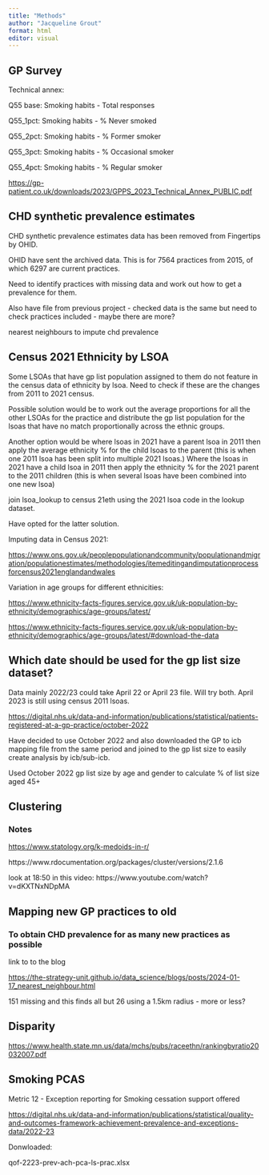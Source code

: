 ```yaml
---
title: "Methods"
author: "Jacqueline Grout"
format: html
editor: visual
---
```


## GP Survey

Technical annex:

Q55 base: Smoking habits - Total responses

Q55_1pct: Smoking habits - % Never smoked

Q55_2pct: Smoking habits - % Former smoker

Q55_3pct: Smoking habits - % Occasional smoker

Q55_4pct: Smoking habits - % Regular smoker

<https://gp-patient.co.uk/downloads/2023/GPPS_2023_Technical_Annex_PUBLIC.pdf>

## CHD synthetic prevalence estimates

CHD synthetic prevalence estimates data has been removed from Fingertips by OHID.

OHID have sent the archived data. This is for 7564 practices from 2015, of which 6297 are current practices.

Need to identify practices with missing data and work out how to get a prevalence for them.

Also have file from previous project - checked data is the same but need to check practices included - maybe there are more?

nearest neighbours to impute chd prevalence

## Census 2021 Ethnicity by LSOA

Some LSOAs that have gp list population assigned to them do not feature in the census data of ethnicity by lsoa. Need to check if these are the changes from 2011 to 2021 census.

Possible solution would be to work out the average proportions for all the other LSOAs for the practice and distribute the gp list population for the lsoas that have no match proportionally across the ethnic groups.

Another option would be where lsoas in 2021 have a parent lsoa in 2011 then apply the average ethnicity % for the child lsoas to the parent (this is when one 2011 lsoa has been split into multiple 2021 lsoas.) Where the lsoas in 2021 have a child lsoa in 2011 then apply the ethnicity % for the 2021 parent to the 2011 children (this is when several lsoas have been combined into one new lsoa)

join lsoa_lookup to census 21eth using the 2021 lsoa code in the lookup dataset.

Have opted for the latter solution.

Imputing data in Census 2021:

<https://www.ons.gov.uk/peoplepopulationandcommunity/populationandmigration/populationestimates/methodologies/itemeditingandimputationprocessforcensus2021englandandwales>

Variation in age groups for different ethnicities:

<https://www.ethnicity-facts-figures.service.gov.uk/uk-population-by-ethnicity/demographics/age-groups/latest/>

<https://www.ethnicity-facts-figures.service.gov.uk/uk-population-by-ethnicity/demographics/age-groups/latest/#download-the-data>

## Which date should be used for the gp list size dataset?

Data mainly 2022/23 could take April 22 or April 23 file. Will try both. April 2023 is still using census 2011 lsoas.

<https://digital.nhs.uk/data-and-information/publications/statistical/patients-registered-at-a-gp-practice/october-2022>

Have decided to use October 2022 and also downloaded the GP to icb mapping file from the same period and joined to the gp list size to easily create analysis by icb/sub-icb.

Used October 2022 gp list size by age and gender to calculate % of list size aged 45+

## Clustering

### Notes

<https://www.statology.org/k-medoids-in-r/>

https://www.rdocumentation.org/packages/cluster/versions/2.1.6

look at 18:50 in this video: https://www.youtube.com/watch?v=dKXTNxNDpMA

## Mapping new GP practices to old

### To obtain CHD prevalence for as many new practices as possible

link to to the blog

<https://the-strategy-unit.github.io/data_science/blogs/posts/2024-01-17_nearest_neighbour.html>

151 missing and this finds all but 26 using a 1.5km radius - more or less?

## Disparity

<https://www.health.state.mn.us/data/mchs/pubs/raceethn/rankingbyratio20032007.pdf>

## Smoking PCAS

Metric 12 - Exception reporting for Smoking cessation support offered

<https://digital.nhs.uk/data-and-information/publications/statistical/quality-and-outcomes-framework-achievement-prevalence-and-exceptions-data/2022-23>

Donwloaded:

qof-2223-prev-ach-pca-ls-prac.xlsx
